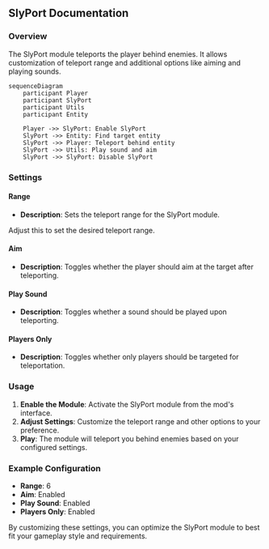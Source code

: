 
## SlyPort Documentation

### Overview
The SlyPort module teleports the player behind enemies. It allows customization of teleport range and additional options like aiming and playing sounds.

```mermaid
sequenceDiagram
    participant Player
    participant SlyPort
    participant Utils
    participant Entity

    Player ->> SlyPort: Enable SlyPort
    SlyPort ->> Entity: Find target entity
    SlyPort ->> Player: Teleport behind entity
    SlyPort ->> Utils: Play sound and aim
    SlyPort ->> SlyPort: Disable SlyPort
```

### Settings

#### Range
- **Description**: Sets the teleport range for the SlyPort module.

<Callout type="default" emoji="️👾">
Adjust this to set the desired teleport range.
</Callout>

#### Aim
- **Description**: Toggles whether the player should aim at the target after teleporting.

#### Play Sound
- **Description**: Toggles whether a sound should be played upon teleporting.

#### Players Only
- **Description**: Toggles whether only players should be targeted for teleportation.

### Usage
1. **Enable the Module**: Activate the SlyPort module from the mod's interface.
2. **Adjust Settings**: Customize the teleport range and other options to your preference.
3. **Play**: The module will teleport you behind enemies based on your configured settings.

### Example Configuration
- **Range**: 6
- **Aim**: Enabled
- **Play Sound**: Enabled
- **Players Only**: Enabled

By customizing these settings, you can optimize the SlyPort module to best fit your gameplay style and requirements.